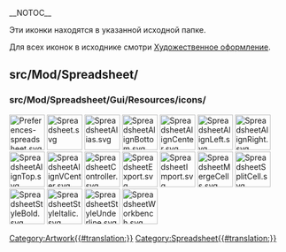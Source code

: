 __NOTOC__
<languages/>

Эти иконки находятся в указанной исходной папке. 

Для всех иконок в исходнике смотри  [[Artwork/ru|Художественное оформление]].

== src/Mod/Spreadsheet/ ==

=== src/Mod/Spreadsheet/Gui/Resources/icons/ ===

[[File:Preferences-spreadsheet.svg|64px]]
[[File:Spreadsheet.svg|64px]]
[[File:SpreadsheetAlias.svg|64px]]
[[File:SpreadsheetAlignBottom.svg|64px]]
[[File:SpreadsheetAlignCenter.svg|64px]]
[[File:SpreadsheetAlignLeft.svg|64px]]
[[File:SpreadsheetAlignRight.svg|64px]]
[[File:SpreadsheetAlignTop.svg|64px]]
[[File:SpreadsheetAlignVCenter.svg|64px]]
[[File:SpreadsheetController.svg|64px]]
[[File:SpreadsheetExport.svg|64px]]
[[File:SpreadsheetImport.svg|64px]]
[[File:SpreadsheetMergeCells.svg|64px]]
[[File:SpreadsheetSplitCell.svg|64px]]
[[File:SpreadsheetStyleBold.svg|64px]]
[[File:SpreadsheetStyleItalic.svg|64px]]
[[File:SpreadsheetStyleUnderline.svg|64px]]
[[File:SpreadsheetWorkbench.svg|64px]]


[[Category:Artwork{{#translation:}}]]
<noinclude>[[Category:Spreadsheet{{#translation:}}]]</noinclude> <!-- we don't want this transcluded -->